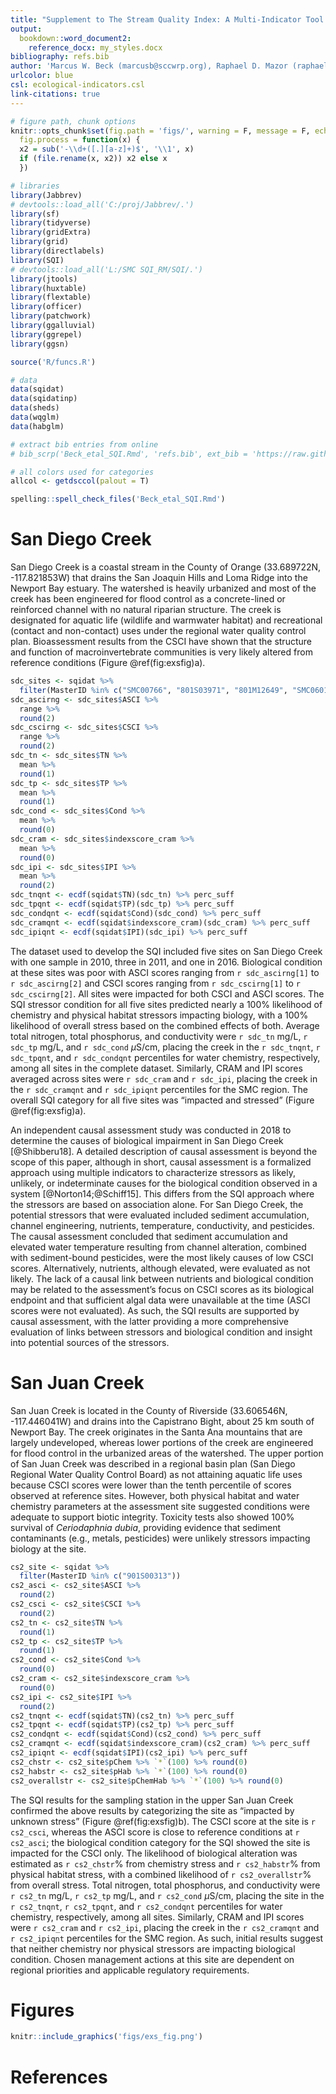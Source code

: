 ```yaml
---
title: "Supplement to The Stream Quality Index: A Multi-Indicator Tool For Enhancing Environmental Management Communication"
output: 
  bookdown::word_document2:
    reference_docx: my_styles.docx
bibliography: refs.bib
author: 'Marcus W. Beck (marcusb@sccwrp.org), Raphael D. Mazor (raphaelm@sccwrp.org), Susanna Theroux (susannat@sccwrp.org), Kenneth C. Schiff (kens@sccwrp.org)'
urlcolor: blue
csl: ecological-indicators.csl
link-citations: true
---
```


```r
# figure path, chunk options
knitr::opts_chunk$set(fig.path = 'figs/', warning = F, message = F, echo = F, cache = T, dev.args = list(family = 'serif'), dpi = 300, warning = F, out.width = '100%', cache.path = 'manu_draft_cache/',
  fig.process = function(x) {
  x2 = sub('-\\d+([.][a-z]+)$', '\\1', x)
  if (file.rename(x, x2)) x2 else x
  })

# libraries
library(Jabbrev)
# devtools::load_all('C:/proj/Jabbrev/.')
library(sf)
library(tidyverse)
library(gridExtra)
library(grid)
library(directlabels)
library(SQI)
# devtools::load_all('L:/SMC SQI_RM/SQI/.')
library(jtools)
library(huxtable)
library(flextable)
library(officer)
library(patchwork)
library(ggalluvial)
library(ggrepel)
library(ggsn)

source('R/funcs.R')

# data
data(sqidat)
data(sqidatinp)
data(sheds)
data(wqglm)
data(habglm)

# extract bib entries from online
# bib_scrp('Beck_etal_SQI.Rmd', 'refs.bib', ext_bib = 'https://raw.githubusercontent.com/fawda123/refs/master/refs.bib')

# all colors used for categories
allcol <- getdsccol(palout = T)
```

```r
spelling::spell_check_files('Beck_etal_SQI.Rmd')
```

# San Diego Creek

San Diego Creek is a coastal stream in the County of Orange (33.689722N, -117.821853W) that drains the San Joaquin Hills and Loma Ridge into the Newport Bay estuary.  The watershed is heavily urbanized and most of the creek has been engineered for flood control as a concrete-lined or reinforced channel with no natural riparian structure. The creek is designated for aquatic life (wildlife and warmwater habitat) and recreational (contact and non-contact) uses under the regional water quality control plan.  Bioassessment results from the CSCI have shown that the structure and function of macroinvertebrate communities is very likely altered from reference conditions (Figure \@ref(fig:exsfig)a).  

```r
sdc_sites <- sqidat %>% 
  filter(MasterID %in% c("SMC00766", "801S03971", "801M12649", "SMC06019", "SMC01923"))
sdc_ascirng <- sdc_sites$ASCI %>% 
  range %>% 
  round(2)
sdc_cscirng <- sdc_sites$CSCI %>% 
  range %>% 
  round(2)
sdc_tn <- sdc_sites$TN %>% 
  mean %>% 
  round(1)
sdc_tp <- sdc_sites$TP %>% 
  mean %>% 
  round(1)
sdc_cond <- sdc_sites$Cond %>% 
  mean %>% 
  round(0)
sdc_cram <- sdc_sites$indexscore_cram %>% 
  mean %>% 
  round(0)
sdc_ipi <- sdc_sites$IPI %>% 
  mean %>% 
  round(2)
sdc_tnqnt <- ecdf(sqidat$TN)(sdc_tn) %>% perc_suff
sdc_tpqnt <- ecdf(sqidat$TP)(sdc_tp) %>% perc_suff
sdc_condqnt <- ecdf(sqidat$Cond)(sdc_cond) %>% perc_suff
sdc_cramqnt <- ecdf(sqidat$indexscore_cram)(sdc_cram) %>% perc_suff
sdc_ipiqnt <- ecdf(sqidat$IPI)(sdc_ipi) %>% perc_suff
```

The dataset used to develop the SQI included five sites on San Diego Creek with one sample in 2010, three in 2011, and one in 2016. Biological condition at these sites was poor with ASCI scores ranging from `r sdc_ascirng[1]` to `r sdc_ascirng[2]` and CSCI scores ranging from `r sdc_cscirng[1]` to `r sdc_cscirng[2]`.  All sites were impacted for both CSCI and ASCI scores. The SQI stressor condition for all five sites predicted nearly a 100\% likelihood of chemistry and physical habitat stressors impacting biology, with a 100\% likelihood of overall stress based on the combined effects of both.   Average total nitrogen, total phosphorus, and conductivity were `r sdc_tn` mg/L, `r sdc_tp` mg/L, and `r sdc_cond` $\mu$S/cm, placing the creek in the `r sdc_tnqnt`, `r sdc_tpqnt`, and `r sdc_condqnt` percentiles for water chemistry, respectively, among all sites in the complete dataset.  Similarly, CRAM and IPI scores averaged across sites were `r sdc_cram` and `r sdc_ipi`, placing the creek in the `r sdc_cramqnt` and `r sdc_ipiqnt` percentiles for the SMC region.  The overall SQI category for all five sites was "impacted and stressed" (Figure \@ref(fig:exsfig)a).

An independent causal assessment study was conducted in 2018 to determine the causes of biological impairment in San Diego Creek [@Shibberu18]. A detailed description of causal assessment is beyond the scope of this paper, although in short, causal assessment is a formalized approach using multiple indicators to characterize stressors as likely, unlikely, or indeterminate causes for the biological condition observed in a system [@Norton14;@Schiff15].  This differs from the SQI approach where the stressors are based on association alone.  For San Diego Creek, the potential stressors that were evaluated included sediment accumulation, channel engineering, nutrients, temperature, conductivity, and pesticides.  The causal assessment concluded that sediment accumulation and elevated water temperature resulting from channel alteration, combined with sediment-bound pesticides, were the most likely causes of low CSCI scores.  Alternatively, nutrients, although elevated, were evaluated as not likely. The lack of a causal link between nutrients and biological condition may be related to the assessment's focus on CSCI scores as its biological endpoint and that sufficient algal data were unavailable at the time (ASCI scores were not evaluated).  As such, the SQI results are supported by causal assessment, with the latter providing a more comprehensive evaluation of links between stressors and biological condition and insight into potential sources of the stressors.

# San Juan Creek

San Juan Creek is located in the County of Riverside (33.606546N, -117.446041W) and drains into the Capistrano Bight, about 25 km south of Newport Bay.  The creek originates in the Santa Ana mountains that are largely undeveloped, whereas lower portions of the creek are engineered for flood control in the urbanized areas of the watershed. The upper portion of San Juan Creek was described in a regional basin plan (San Diego Regional Water Quality Control Board) as not attaining aquatic life uses because CSCI scores were lower than the tenth percentile of scores observed at reference sites.  However, both physical habitat and water chemistry parameters at the assessment site suggested conditions were adequate to support biotic integrity.  Toxicity tests also showed 100\% survival of *Ceriodaphnia dubia*, providing evidence that sediment contaminants (e.g., metals, pesticides) were unlikely stressors impacting biology at the site.

```r
cs2_site <- sqidat %>% 
  filter(MasterID %in% c("901S00313"))
cs2_asci <- cs2_site$ASCI %>% 
  round(2)
cs2_csci <- cs2_site$CSCI %>% 
  round(2)
cs2_tn <- cs2_site$TN %>% 
  round(1)
cs2_tp <- cs2_site$TP %>% 
  round(1)
cs2_cond <- cs2_site$Cond %>% 
  round(0)
cs2_cram <- cs2_site$indexscore_cram %>% 
  round(0)
cs2_ipi <- cs2_site$IPI %>% 
  round(2)
cs2_tnqnt <- ecdf(sqidat$TN)(cs2_tn) %>% perc_suff
cs2_tpqnt <- ecdf(sqidat$TP)(cs2_tp) %>% perc_suff
cs2_condqnt <- ecdf(sqidat$Cond)(cs2_cond) %>% perc_suff
cs2_cramqnt <- ecdf(sqidat$indexscore_cram)(cs2_cram) %>% perc_suff
cs2_ipiqnt <- ecdf(sqidat$IPI)(cs2_ipi) %>% perc_suff
cs2_chstr <- cs2_site$pChem %>% `*`(100) %>% round(0)
cs2_habstr <- cs2_site$pHab %>% `*`(100) %>% round(0)
cs2_overallstr <- cs2_site$pChemHab %>% `*`(100) %>% round(0)
```

The SQI results for the sampling station in the upper San Juan Creek confirmed the above results by categorizing the site as "impacted by unknown stress" (Figure \@ref(fig:exsfig)b).  The CSCI score at the site is `r cs2_csci`, whereas the ASCI score is close to reference conditions at `r cs2_asci`; the biological condition category for the SQI showed the site is impacted for the CSCI only.  The likelihood of biological alteration was estimated as `r cs2_chstr`\% from chemistry stress and `r cs2_habstr`\% from physical habitat stress, with a combined likelihood of `r cs2_overallstr`\% from overall stress. Total nitrogen, total phosphorus, and conductivity were `r cs2_tn` mg/L, `r cs2_tp` mg/L, and `r cs2_cond` $\mu$S/cm, placing the site in the `r cs2_tnqnt`, `r cs2_tpqnt`, and `r cs2_condqnt` percentiles for water chemistry, respectively, among all sites.  Similarly, CRAM and IPI scores were `r cs2_cram` and `r cs2_ipi`, placing the creek in the `r cs2_cramqnt` and `r cs2_ipiqnt` percentiles for the SMC region.  As such, initial results suggest that neither chemistry nor physical stressors are impacting biological condition.  Chosen management actions at this site are dependent on regional priorities and applicable regulatory requirements.  

# Figures

```r
knitr::include_graphics('figs/exs_fig.png')
```

# References
